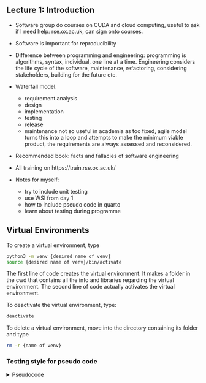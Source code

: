 ## Lecture 1: Introduction
- Software group do courses on CUDA and cloud computing, useful to ask if I need help: rse.ox.ac.uk, can sign onto courses.

- Software is important for reproducibility

- Difference between programming and engineering: programming is algorithms, syntax, individual, one line at a time. Engineering considers the life cycle of the software, maintenance, refactoring, considering stakeholders, building for the future etc.

- Waterfall model:
    - requirement analysis
    - design
    - implementation
    - testing
    - release
    - maintenance
not so useful in academia as too fixed, agile model turns this into a loop and attempts to make the minimum viable product, the requirements are always assessed and reconsidered.

- Recommended book: facts and fallacies of software engineering

- All training on https://train.rse.ox.ac.uk/


- Notes for myself:
    - try to include unit testing
    - use WSl from day 1
    - how to include pseudo code in quarto
    - learn about testing during programme



## Virtual Environments
To create a virtual environment, type 

```bash
python3 -m venv {desired name of venv}
source {desired name of venv}/bin/activate
```

The first line of code creates the virtual environment. It makes a folder in the cwd that contains all the info and libraries regarding the virtual environment. The second line of code actually activates the virtual environment.

To deactivate the virtual environment, type:
```bash
deactivate
```

To delete a virtual environment, move into the directory containing its folder and type
```bash
rm -r {name of venv}
```



### Testing style for pseudo code
<details>
<summary>Pseudocode</summary>

```bash
cat vcf_file | sed -n '/#CHROM/,$p' | cut -f 1,2,4,5 > variant_info.txt 
```

</details>

